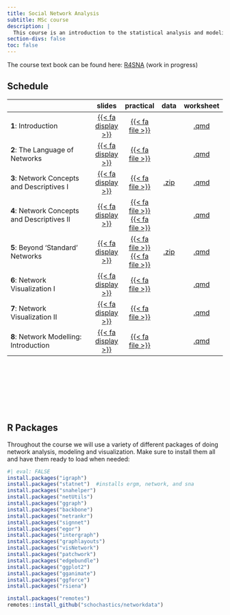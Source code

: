 ```yaml
---
title: Social Network Analysis
subtitle: MSc course 
description: |
  This course is an introduction to the statistical analysis and modeling of social networks. The course aims to give a basic understanding of and a working handle on drawing inference for network structure and actor level attributes for both cross-sectional and longitudinal network data. A fundamental notion of the course will be on how the structure of observed graphs relate to various forms of random graphs. This will be developed in the context of non-parametric approaches, and elaborated to the analysis of networks using models such as Exponential Random Graph Models (ERGMs) and Stochastic Actor Oriented Models (SAOMs). The students will be provided several hands-on exercises and will apply the covered approaches to a suite of real world data sets. 
section-divs: false
toc: false
---
```

 
The course text book can be found here: [R4SNA](https://schochastics.github.io/R4SNA/) (work in progress)



## Schedule

|                                                    | slides  | practical | data | worksheet | 
|----------------------------------------------------|:------:|:---------:|:---------:|:---------:|
| **1**: Introduction | [{{< fa display >}}](https://termehs.github.io/sna01-intro)  |  [{{< fa file >}}](material/01/01-intro-pkgs.qmd)    |  |  [.qmd](material/01/01-intro-pkgs-ws.zip)  |
| **2**: The Language of Networks| [{{< fa display >}}](https://termehs.github.io/sna02-graph-theory)  |  [{{< fa file >}}](material/02/02-graph-theory.qmd)    |  |  [.qmd](material/02/02-graph-theory-ws.zip)  |
| **3**:  Network Concepts and Descriptives I | [{{< fa display >}}](https://termehs.github.io/sna03-descriptives-I)  |  [{{< fa file >}}](material/03/03-descriptives-1.qmd)    |  [.zip](material/03/data.zip)  |  [.qmd](material/03/03-descriptives-1-ws.zip)  | 
| **4**:  Network Concepts and Descriptives II | [{{< fa display >}}](https://termehs.github.io/sna04-descriptives-II)  |  [{{< fa file >}}](material/04/04-descriptives-2-bm.qmd)    [{{< fa file >}}](material/04/04-descriptives-2.qmd)  |  |  [.qmd](material/04/04-descriptives-II-ws.zip)  | 
| **5**:  Beyond 'Standard' Networks | [{{< fa display >}}](https://termehs.github.io/sna05-beyond-standard-nets)  |  [{{< fa file >}}](material/05/05-ego-nets.qmd)    [{{< fa file >}}](material/05/05-special-nets.qmd)  |  [.zip](material/05/data.zip)  |  [.qmd](material/05/beyond-standard-nets-ws.zip)  | 
| **6**:  Network Visualization I | [{{< fa display >}}](https://termehs.github.io/sna06-netviz-I)  |   [{{< fa file >}}](material/06/06-netviz-1.qmd)  |  |  [.qmd](material/06/06-netviz-1-ws.zip)  | 
| **7**:  Network Visualization II | [{{< fa display >}}](https://termehs.github.io/sna07-netviz-II)  |   [{{< fa file >}}](material/07/07-netviz-2.qmd)  |  |  [.qmd](material/07/07-netviz-2-ws.zip)  |
| **8**:  Network Modelling: Introduction| [{{< fa display >}}](material/08/08-intro_netmod.pdf)  |  [{{< fa file >}}](material/08/08-cugd.qmd)  |    |  [.qmd](material/08/08-cugd.zip)  | 

<br>


<br>


<br>

<br>


## R Packages

Throughout the course we will use a variety of different packages of doing network analysis, modeling and visualization. Make sure to install them all and have them ready to load when needed:

```r
#| eval: FALSE
install.packages("igraph")   
install.packages("statnet")  #installs ergm, network, and sna
install.packages("snahelper")
install.packages("netUtils")
install.packages("ggraph")
install.packages("backbone")
install.packages("netrankr")
install.packages("signnet")
install.packages("egor")
install.packages("intergraph")
install.packages("graphlayouts")
install.packages("visNetwork")
install.packages("patchwork")
install.packages("edgebundle")
install.packages("ggplot2")
install.packages("gganimate")
install.packages("ggforce")
install.packages("rsiena")

install.packages("remotes")
remotes::install_github("schochastics/networkdata")
```
